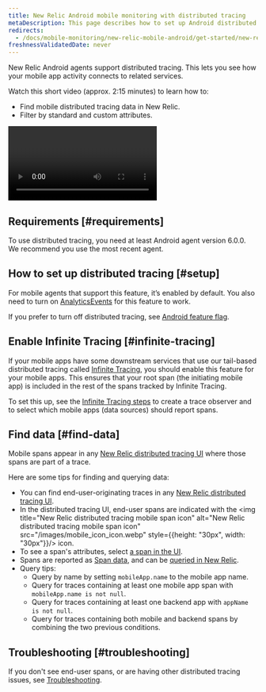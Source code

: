 ```yaml
---
title: New Relic Android mobile monitoring with distributed tracing
metaDescription: This page describes how to set up Android distributed tracing.
redirects:
  - /docs/mobile-monitoring/new-relic-mobile-android/get-started/new-relic-mobile-and-dt
freshnessValidatedDate: never
---
```


New Relic Android <InlinePopover type="mobile"/> agents support distributed tracing. This lets you see how your mobile app activity connects to related services.

Watch this short video (approx. 2:15 minutes) to learn how to:

* Find mobile distributed tracing data in New Relic.
* Filter by standard and custom attributes.

<Video
  id="tkAxeE5cT2Q"
  type="youtube"
/>

## Requirements [#requirements]

To use distributed tracing, you need at least Android agent version 6.0.0. We recommend you use the most recent agent.

## How to set up distributed tracing [#setup]

For mobile agents that support this feature, it’s enabled by default. You also need to turn on [AnalyticsEvents](/docs/mobile-monitoring/new-relic-mobile-android/android-sdk-api/android-agent-configuration-feature-flags/#ff-analytics-events) for this feature to work.

If you prefer to turn off distributed tracing, see [Android feature flag](/docs/mobile-monitoring/new-relic-mobile-android/android-sdk-api/android-agent-configuration-feature-flags/#dt).

## Enable Infinite Tracing [#infinite-tracing]

If your mobile apps have some downstream services that use our tail-based distributed tracing called [Infinite Tracing](/docs/distributed-tracing/infinite-tracing/introduction-infinite-tracing), you should enable this feature for your mobile apps. This ensures that your root span (the initiating mobile app) is included in the rest of the spans tracked by Infinite Tracing.

To set this up, see the [Infinite Tracing steps](/docs/distributed-tracing/infinite-tracing/set-trace-observer) to create a trace observer and to select which mobile apps (data sources) should report spans.

## Find data [#find-data]

Mobile spans appear in any [New Relic distributed tracing UI](/docs/understand-dependencies/distributed-tracing/ui-data/additional-distributed-tracing-features-new-relic-one/) where those spans are part of a trace.

Here are some tips for finding and querying data:

* You can find end-user-originating traces in any [New Relic distributed tracing UI](/docs/understand-dependencies/distributed-tracing/ui-data/additional-distributed-tracing-features-new-relic-one).
* In the distributed tracing UI, end-user spans are indicated with the <img title="New Relic distributed tracing mobile span icon" alt="New Relic distributed tracing mobile span icon" src="/images/mobile_icon_icon.webp" style={{height: "30px", width: "30px"}}/> icon.
* To see a span's attributes, select [a span in the UI](/docs/apm/distributed-tracing/ui-data/understand-use-distributed-tracing-data#span-details).
* Spans are reported as [Span data](/attribute-dictionary/?event=Span), and can be [queried in New Relic](/docs/using-new-relic/data/understand-data/query-new-relic-data).
* Query tips:
  * Query by name by setting `mobileApp.name` to the mobile app name.
  * Query for traces containing at least one mobile app span with `mobileApp.name is not null`.
  * Query for traces containing at least one backend app with `appName is not null`.
  * Query for traces containing both mobile and backend spans by combining the two previous conditions.

## Troubleshooting [#troubleshooting]

If you don't see end-user spans, or are having other distributed tracing issues, see [Troubleshooting](/docs/apm/distributed-tracing/troubleshooting/troubleshooting-missing-trace-data).
